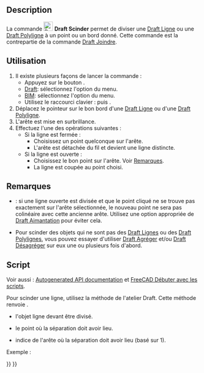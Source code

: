 <languages/>

{{Docnav/fr
|[[Draft_Join/fr|Joindre]]
|[[Draft_Upgrade/fr|Agréger]]
|[[Draft_Workbench/fr|Atelier Draft]]
|IconL=Draft_Join.svg
|IconR=Draft_Upgrade.svg
|IconC=Workbench_Draft.svg
}}

{{GuiCommand/fr
|Name=Draft Split
|Name/fr=Draft Scinder
|MenuLocation=Draft/BIM : Modification → Scinder
|Workbenches=[[Draft_Workbench/fr|Draft]], [[BIM_Workbench/fr|BIM]]
|Shortcut={{KEY|S}} {{KEY|P}}
|Version=0.18
|SeeAlso=[[Draft_Join/fr|Draft Joindre]]
}}

==Description==

La commande [[Image:Draft_Split.svg|24px]] '''Draft Scinder''' permet de diviser une [[Draft_Line/fr|Draft Ligne]] ou une [[Draft_Wire/fr|Draft Polyligne]] à un point ou un bord donné. Cette commande est la contrepartie de la commande [[Draft_Join/fr|Draft Joindre]].

<span id="Usage"></span>
==Utilisation==

# Il existe plusieurs façons de lancer la commande :
#* Appuyez sur le bouton {{Button|[[Image:Draft_Split.svg|16px]] [[Draft_Split/fr|Scinder]]}}.
#* [[Draft_Workbench/fr|Draft]]: sélectionnez l'option {{MenuCommand|Modification → [[Image:Draft_Split.svg|16px]] Scinder}} du menu.
#* [[BIM_Workbench/fr|BIM]]: sélectionnez l'option {{MenuCommand|Modification → [[Image:Draft_Split.svg|16px]] Scinder}} du menu.
#* Utilisez le raccourci clavier : {{KEY|S}} puis {{KEY|P}}.
# Déplacez le pointeur sur le bon bord d'une [[Draft_Line/fr|Draft Ligne]] ou d'une [[Draft_Wire/fr|Draft Polyligne]].
# L'arête est mise en surbrillance.
# Effectuez l'une des opérations suivantes :
#* Si la ligne est fermée :
#** Choisissez un point quelconque sur l'arête.
#** L'arête est détachée du fil et devient une ligne distincte.
#* Si la ligne est ouverte :
#** Choisissez le bon point sur l'arête. Voir [[#Remarques|Remarques]].
#** La ligne est coupée au point choisi.

<span id="Notes"></span>
== Remarques ==

* {{VersionMinus/fr|1.0}} : si une ligne ouverte est divisée et que le point cliqué ne se trouve pas exactement sur l'arête sélectionnée, le nouveau point ne sera pas colinéaire avec cette ancienne arête. Utilisez une option appropriée de [[Draft_Snap/fr|Draft Aimantation]] pour éviter cela.
* Pour scinder des objets qui ne sont pas des [[Draft_Line/fr|Draft Lignes]] ou des [[Draft_Wire/fr|Draft Polylignes]], vous pouvez essayer d'utiliser [[Draft_Upgrade/fr|Draft Agréger]] et/ou [[Draft_Downgrade/fr|Draft Désagréger]] sur eux une ou plusieurs fois d'abord.

<span id="Scripting"></span>
==Script==

Voir aussi : [https://freecad.github.io/SourceDoc/ Autogenerated API documentation] et [[FreeCAD_Scripting_Basics/fr|FreeCAD Débuter avec les scripts]].

Pour scinder une ligne, utilisez la méthode {{incode|split}} de l'atelier Draft. Cette méthode renvoie {{incode|None}}.

{{Code|code=
split(wire, newPoint, edgeIndex)
}}

* {{incode|wire}} l'objet ligne devant être divisé.
* {{incode|newPoint}} le point où la séparation doit avoir lieu.
* {{incode|edgeIndex}} indice de l'arête où la séparation doit avoir lieu (basé sur 1).

Exemple :

{{Code|code=
import FreeCAD as App
import Draft

doc = App.newDocument()

p1 = App.Vector(0, 0, 0)
p2 = App.Vector(500, 0, 0)
p3 = App.Vector(250, 0, 0)

wire = Draft.make_wire([p1, p2])

Draft.split(wire, p3, 1)
doc.recompute()
}}


{{Docnav/fr
|[[Draft_Join/fr|Joindre]]
|[[Draft_Upgrade/fr|Agréger]]
|[[Draft_Workbench/fr|Atelier Draft]]
|IconL=Draft_Join.svg
|IconR=Draft_Upgrade.svg
|IconC=Workbench_Draft.svg
}}

{{Draft Tools navi{{#translation:}}}}
{{Userdocnavi{{#translation:}}}}